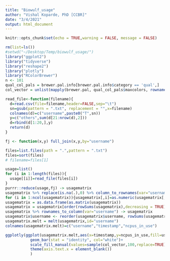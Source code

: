 ```yaml
---
title: "Biowulf_usage"
author: "Vishal Koparde, PhD [CCBR]"
date: "3/4/2021"
output: html_document
---
```


```r
knitr::opts_chunk$set(echo = TRUE,warning = FALSE, message = FALSE)
```

```r
rm(list=ls())
#setwd("~/Desktop/Temp/biowulf_usage/")
library("ggplot2")
library("tidyverse")
library("reshape2")
library("plotly")
library("RColorBrewer")
n <- 101
qual_col_pals = brewer.pal.info[brewer.pal.info$category == 'qual',]
col_vector = unlist(mapply(brewer.pal, qual_col_pals$maxcolors, rownames(qual_col_pals)))

read_file<-function(filename){
  d=read.csv(file=filename,header=FALSE,sep="\t")
  sn=gsub(pattern = ".txt", replacement = "",x=filename)
  colnames(d)=c("username",paste0("T",sn))
  y=c("others",sum(d[21:nrow(d),2]))
  d=rbind(d[1:20,],y)
  return(d)
}

fj <- function(x,y) full_join(x,y,by="username")

files=list.files(path = ".",pattern = ".txt")
files=sort(files)
# filename=files[1]

usage=list()
for (i in 1:length(files)){
  usage[[i]]=read_file(files[i])
}
purrr::reduce(usage,fj) -> usagematrix
usagematrix %>% replace(is.na(.),0) %>% column_to_rownames(var="username")-> usagematrix
for (i in 1:ncol(usagematrix)){usagematrix[,i]=as.numeric(usagematrix[,i])}
usagematrix = as.data.frame(as.matrix(usagematrix))
usagematrix = usagematrix[order(rowSums(usagematrix),decreasing = TRUE),]
usagematrix %>% rownames_to_column(var="username") -> usagematrix
usagematrix$username <- reorder(usagematrix$username, rowSums(usagematrix[-1]))
usagematrix.melt = melt(usagematrix,id="username")
colnames(usagematrix.melt)=c("username","timestamp","ncpus_in_use")
```

```r
ggplotly(ggplot(usagematrix.melt,aes(x=timestamp,y=ncpus_in_use,fill=username))+
           geom_bar(stat = "identity", col="white")+
           scale_fill_manual(values=sample(col_vector,100,replace=TRUE))+theme_classic()+
           theme(axis.text.x = element_blank())
           )
```
